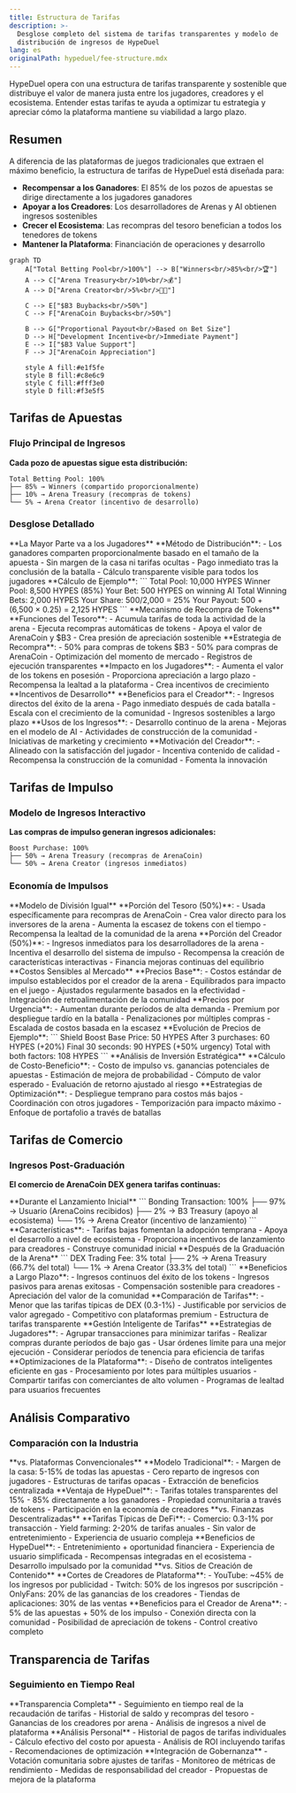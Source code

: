 ```yaml
---
title: Estructura de Tarifas
description: >-
  Desglose completo del sistema de tarifas transparentes y modelo de
  distribución de ingresos de HypeDuel
lang: es
originalPath: hypeduel/fee-structure.mdx
---
```

HypeDuel opera con una estructura de tarifas transparente y sostenible que distribuye el valor de manera justa entre los jugadores, creadores y el ecosistema. Entender estas tarifas te ayuda a optimizar tu estrategia y apreciar cómo la plataforma mantiene su viabilidad a largo plazo.

## Resumen

A diferencia de las plataformas de juegos tradicionales que extraen el máximo beneficio, la estructura de tarifas de HypeDuel está diseñada para:

- **Recompensar a los Ganadores**: El 85% de los pozos de apuestas se dirige directamente a los jugadores ganadores
- **Apoyar a los Creadores**: Los desarrolladores de Arenas y AI obtienen ingresos sostenibles
- **Crecer el Ecosistema**: Las recompras del tesoro benefician a todos los tenedores de tokens
- **Mantener la Plataforma**: Financiación de operaciones y desarrollo

```mermaid
graph TD
    A["Total Betting Pool<br/>100%"] --> B["Winners<br/>85%<br/>🏆"]
    A --> C["Arena Treasury<br/>10%<br/>💰"]
    A --> D["Arena Creator<br/>5%<br/>👨‍💻"]

    C --> E["$B3 Buybacks<br/>50%"]
    C --> F["ArenaCoin Buybacks<br/>50%"]

    B --> G["Proportional Payout<br/>Based on Bet Size"]
    D --> H["Development Incentive<br/>Immediate Payment"]
    E --> I["$B3 Value Support"]
    F --> J["ArenaCoin Appreciation"]

    style A fill:#e1f5fe
    style B fill:#c8e6c9
    style C fill:#fff3e0
    style D fill:#f3e5f5
```

## Tarifas de Apuestas

### Flujo Principal de Ingresos

**Cada pozo de apuestas sigue esta distribución:**

```
Total Betting Pool: 100%
├── 85% → Winners (compartido proporcionalmente)
├── 10% → Arena Treasury (recompras de tokens)
└── 5% → Arena Creator (incentivo de desarrollo)
```

### Desglose Detallado

<Tabs>
  <Tab title="Pagos a Ganadores (85%)">
    **La Mayor Parte va a los Jugadores** **Método de Distribución**: - Los ganadores comparten proporcionalmente basado en el tamaño de la apuesta - Sin margen de la casa ni tarifas ocultas - Pago inmediato tras la conclusión de la batalla - Cálculo transparente visible para todos los jugadores **Cálculo de Ejemplo**: ``` Total Pool: 10,000 HYPES Winner Pool: 8,500 HYPES (85%) Your Bet: 500 HYPES on winning AI Total Winning Bets: 2,000 HYPES Your Share: 500/2,000 = 25% Your Payout: 500 + (6,500 × 0.25) = 2,125 HYPES ```
  </Tab>

<Tab title="Arena Treasury (10%)">
  **Mecanismo de Recompra de Tokens** **Funciones del Tesoro**: - Acumula tarifas de toda la actividad de la arena - Ejecuta recompras automáticas de tokens - Apoya el valor de ArenaCoin y $B3 - Crea presión de apreciación sostenible **Estrategia de Recompra**: - 50% para compras de tokens $B3 - 50% para compras de ArenaCoin - Optimización del momento de mercado - Registros de ejecución transparentes **Impacto en los Jugadores**: - Aumenta el valor de los tokens en posesión - Proporciona apreciación a largo plazo - Recompensa la lealtad a la plataforma - Crea incentivos de crecimiento
</Tab>

  <Tab title="Arena Creator (5%)">
    **Incentivos de Desarrollo** **Beneficios para el Creador**: - Ingresos directos del éxito de la arena - Pago inmediato después de cada batalla - Escala con el crecimiento de la comunidad - Ingresos sostenibles a largo plazo **Usos de los Ingresos**: - Desarrollo continuo de la arena - Mejoras en el modelo de AI - Actividades de construcción de la comunidad - Iniciativas de marketing y crecimiento **Motivación del Creador**: - Alineado con la satisfacción del jugador - Incentiva contenido de calidad - Recompensa la construcción de la comunidad - Fomenta la innovación
  </Tab>
</Tabs>

## Tarifas de Impulso

### Modelo de Ingresos Interactivo

**Las compras de impulso generan ingresos adicionales:**

```
Boost Purchase: 100%
├── 50% → Arena Treasury (recompras de ArenaCoin)
└── 50% → Arena Creator (ingresos inmediatos)
```

### Economía de Impulsos

<AccordionGroup>
  <Accordion title="Distribución de Ingresos">
    **Modelo de División Igual** **Porción del Tesoro (50%)**: - Usada específicamente para recompras de ArenaCoin - Crea valor directo para los inversores de la arena - Aumenta la escasez de tokens con el tiempo - Recompensa la lealtad de la comunidad de la arena **Porción del Creador (50%)**: - Ingresos inmediatos para los desarrolladores de la arena - Incentiva el desarrollo del sistema de impulso - Recompensa la creación de características interactivas - Financia mejoras continuas del equilibrio
  </Accordion>

<Accordion title="Precios Dinámicos">
  **Costos Sensibles al Mercado** **Precios Base**: - Costos estándar de impulso establecidos por el creador de la arena - Equilibrados para impacto en el juego - Ajustados regularmente basados en la efectividad - Integración de retroalimentación de la comunidad **Precios por Urgencia**: - Aumentan durante períodos de alta demanda - Premium por despliegue tardío en la batalla - Penalizaciones por múltiples compras - Escalada de costos basada en la escasez **Evolución de Precios de Ejemplo**: ``` Shield Boost Base Price: 50 HYPES After 3 purchases: 60 HYPES (+20%) Final 30 seconds: 90 HYPES (+50% urgency) Total with both factors: 108 HYPES ```
</Accordion>

  <Accordion title="Consideraciones de ROI">
    **Análisis de Inversión Estratégica** **Cálculo de Costo-Beneficio**: - Costo de impulso vs. ganancias potenciales de apuestas - Estimación de mejora de probabilidad - Cómputo de valor esperado - Evaluación de retorno ajustado al riesgo **Estrategias de Optimización**: - Despliegue temprano para costos más bajos - Coordinación con otros jugadores - Temporización para impacto máximo - Enfoque de portafolio a través de batallas
  </Accordion>
</AccordionGroup>

## Tarifas de Comercio

### Ingresos Post-Graduación

**El comercio de ArenaCoin DEX genera tarifas continuas:**

<Tabs>
  <Tab title="Tarifas de Fase de Vinculación">
    **Durante el Lanzamiento Inicial** ``` Bonding Transaction: 100% ├── 97% → Usuario (ArenaCoins recibidos) ├── 2% → B3 Treasury (apoyo al ecosistema) └── 1% → Arena Creator (incentivo de lanzamiento) ``` **Características**: - Tarifas bajas fomentan la adopción temprana - Apoya el desarrollo a nivel de ecosistema - Proporciona incentivos de lanzamiento para creadores - Construye comunidad inicial
  </Tab>

<Tab title="Tarifas de Comercio DEX">
  **Después de la Graduación de la Arena** ``` DEX Trading Fee: 3% total ├── 2% → Arena Treasury (66.7% del total) └── 1% → Arena Creator (33.3% del total) ``` **Beneficios a Largo Plazo**: - Ingresos continuos del éxito de los tokens - Ingresos pasivos para arenas exitosas - Compensación sostenible para creadores - Apreciación del valor de la comunidad **Comparación de Tarifas**: - Menor que las tarifas típicas de DEX (0.3-1%) - Justificable por servicios de valor agregado - Competitivo con plataformas premium - Estructura de tarifas transparente
</Tab>

  <Tab title="Optimización de Tarifas">
    **Gestión Inteligente de Tarifas** **Estrategias de Jugadores**: - Agrupar transacciones para minimizar tarifas - Realizar compras durante períodos de bajo gas - Usar órdenes límite para una mejor ejecución - Considerar períodos de tenencia para eficiencia de tarifas **Optimizaciones de la Plataforma**: - Diseño de contratos inteligentes eficiente en gas - Procesamiento por lotes para múltiples usuarios - Compartir tarifas con comerciantes de alto volumen - Programas de lealtad para usuarios frecuentes
  </Tab>
</Tabs>

## Análisis Comparativo

### Comparación con la Industria

<AccordionGroup>
  <Accordion title="Juegos Tradicionales">
    **vs. Plataformas Convencionales** **Modelo Tradicional**: - Margen de la casa: 5-15% de todas las apuestas - Cero reparto de ingresos con jugadores - Estructuras de tarifas opacas - Extracción de beneficios centralizada **Ventaja de HypeDuel**: - Tarifas totales transparentes del 15% - 85% directamente a los ganadores - Propiedad comunitaria a través de tokens - Participación en la economía de creadores
  </Accordion>

<Accordion title="Plataformas DeFi">
  **vs. Finanzas Descentralizadas** **Tarifas Típicas de DeFi**: - Comercio: 0.3-1% por transacción - Yield farming: 2-20% de tarifas anuales - Sin valor de entretenimiento - Experiencia de usuario compleja **Beneficios de HypeDuel**: - Entretenimiento + oportunidad financiera - Experiencia de usuario simplificada - Recompensas integradas en el ecosistema - Desarrollo impulsado por la comunidad
</Accordion>

  <Accordion title="Plataformas de Creadores">
    **vs. Sitios de Creación de Contenido** **Cortes de Creadores de Plataforma**: - YouTube: ~45% de los ingresos por publicidad - Twitch: 50% de los ingresos por suscripción - OnlyFans: 20% de las ganancias de los creadores - Tiendas de aplicaciones: 30% de las ventas **Beneficios para el Creador de Arena**: - 5% de las apuestas + 50% de los impulso - Conexión directa con la comunidad - Posibilidad de apreciación de tokens - Control creativo completo
  </Accordion>
</AccordionGroup>

## Transparencia de Tarifas

### Seguimiento en Tiempo Real

<Card title="Tableros Públicos" icon="dashboard">
  **Transparencia Completa** - Seguimiento en tiempo real de la recaudación de tarifas - Historial de saldo y recompras del tesoro - Ganancias de los creadores por arena - Análisis de ingresos a nivel de plataforma
</Card>

<Card title="Herramientas para Jugadores" icon="calculator">
  **Análisis Personal** - Historial de pagos de tarifas individuales - Cálculo efectivo del costo por apuesta - Análisis de ROI incluyendo tarifas - Recomendaciones de optimización
</Card>

<Card title="Supervisión Comunitaria" icon="users">
  **Integración de Gobernanza** - Votación comunitaria sobre ajustes de tarifas - Monitoreo de métricas de rendimiento - Medidas de responsabilidad del creador - Propuestas de mejora de la plataforma
</Card>
